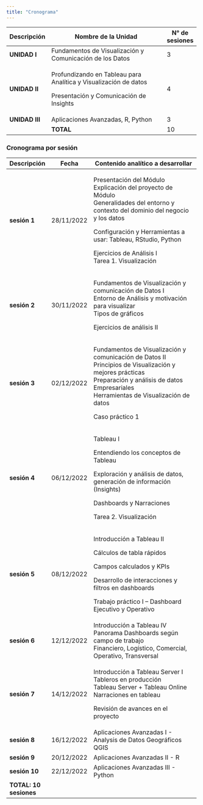```yaml
---
title: "Cronograma"
---
```


+----------------+------------------------------------------------------------------+----------------+
| Descripción    | Nombre de la Unidad                                              | N° de sesiones |
+================+==================================================================+================+
| **UNIDAD I**   | Fundamentos de Visualización y Comunicación de los Datos         | 3              |
+----------------+------------------------------------------------------------------+----------------+
| **UNIDAD II**  | Profundizando en Tableau para Analítica y Visualización de datos | 4              |
|                |                                                                  |                |
|                | Presentación y Comunicación de Insights                          |                |
+----------------+------------------------------------------------------------------+----------------+
| **UNIDAD III** | Aplicaciones Avanzadas, R, Python                                | 3              |
+----------------+------------------------------------------------------------------+----------------+
|                | **TOTAL**                                                        | 10             |
+----------------+------------------------------------------------------------------+----------------+

### Cronograma por sesión

+------------------------+-------------+--------------------------------------------------------------------------+
| Descripción            | Fecha       | Contenido analítico a desarrollar                                        |
+========================+=============+==========================================================================+
| **sesión 1**           | 28/11/2022  | Presentación del Módulo\                                                 |
|                        |             | Explicación del proyecto de Módulo\                                      |
|                        |             | Generalidades del entorno y contexto del dominio del negocio y los datos |
|                        |             |                                                                          |
|                        |             | Configuración y Herramientas a usar: Tableau, RStudio, Python            |
|                        |             |                                                                          |
|                        |             | Ejercicios de Análisis I\                                                |
|                        |             | Tarea 1. Visualización                                                   |
+------------------------+-------------+--------------------------------------------------------------------------+
| **sesión 2**           | 30/11/2022  | Fundamentos de Visualización y comunicación de Datos I\                  |
|                        |             | Entorno de Análisis y motivación para visualizar\                        |
|                        |             | Tipos de gráficos                                                        |
|                        |             |                                                                          |
|                        |             | Ejercicios de análisis II                                                |
+------------------------+-------------+--------------------------------------------------------------------------+
| **sesión 3**           | 02/12/2022  | Fundamentos de Visualización y comunicación de Datos II\                 |
|                        |             | Principios de Visualización y mejores prácticas\                         |
|                        |             | Preparación y análisis de datos Empresariales\                           |
|                        |             | Herramientas de Visualización de datos                                   |
|                        |             |                                                                          |
|                        |             | Caso práctico 1                                                          |
+------------------------+-------------+--------------------------------------------------------------------------+
| **sesión 4**           | 06/12/2022  | Tableau I                                                                |
|                        |             |                                                                          |
|                        |             | Entendiendo los conceptos de Tableau                                     |
|                        |             |                                                                          |
|                        |             | Exploración y análisis de datos, generación de información (Insights)    |
|                        |             |                                                                          |
|                        |             | Dashboards y Narraciones                                                 |
|                        |             |                                                                          |
|                        |             | Tarea 2. Visualización                                                   |
+------------------------+-------------+--------------------------------------------------------------------------+
| **sesión 5**           | 08/12/2022  | Introducción a Tableau II                                                |
|                        |             |                                                                          |
|                        |             | Cálculos de tabla rápidos                                                |
|                        |             |                                                                          |
|                        |             | Campos calculados y KPIs                                                 |
|                        |             |                                                                          |
|                        |             | Desarrollo de interacciones y filtros en dashboards                      |
|                        |             |                                                                          |
|                        |             | Trabajo práctico I -- Dashboard Ejecutivo y Operativo                    |
+------------------------+-------------+--------------------------------------------------------------------------+
| **sesión 6**           | 12/12/2022  | Introducción a Tableau IV\                                               |
|                        |             | Panorama Dashboards según campo de trabajo\                              |
|                        |             | Financiero, Logístico, Comercial, Operativo, Transversal                 |
+------------------------+-------------+--------------------------------------------------------------------------+
| **sesión 7**           | 14/12/2022  | Introducción a Tableau Server I\                                         |
|                        |             | Tableros en producción\                                                  |
|                        |             | Tableau Server + Tableau Online\                                         |
|                        |             | Narraciones en tableau                                                   |
|                        |             |                                                                          |
|                        |             | Revisión de avances en el proyecto                                       |
+------------------------+-------------+--------------------------------------------------------------------------+
| **sesión 8**           | 16/12/2022  | Aplicaciones Avanzadas I - Analysis de Datos Geográficos\                |
|                        |             | QGIS                                                                     |
+------------------------+-------------+--------------------------------------------------------------------------+
| **sesión 9**           | 20/12/2022  | Aplicaciones Avanzadas II - R                                            |
+------------------------+-------------+--------------------------------------------------------------------------+
| **sesión 10**          | 22/12/2022  | Aplicaciones Avanzadas III - Python                                      |
+------------------------+-------------+--------------------------------------------------------------------------+
| **TOTAL: 10 sesiones** |             |                                                                          |
+------------------------+-------------+--------------------------------------------------------------------------+
